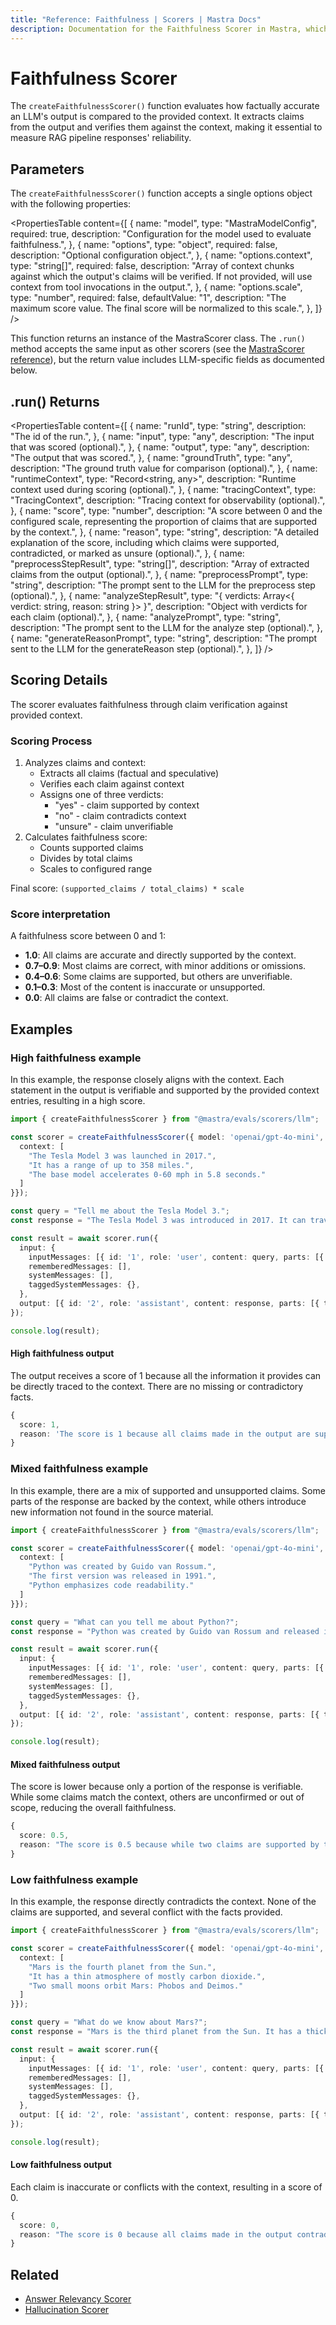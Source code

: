 ```yaml
---
title: "Reference: Faithfulness | Scorers | Mastra Docs"
description: Documentation for the Faithfulness Scorer in Mastra, which evaluates the factual accuracy of LLM outputs compared to the provided context.
---
```


# Faithfulness Scorer

The `createFaithfulnessScorer()` function evaluates how factually accurate an LLM's output is compared to the provided context. It extracts claims from the output and verifies them against the context, making it essential to measure RAG pipeline responses' reliability.

## Parameters

The `createFaithfulnessScorer()` function accepts a single options object with the following properties:

<PropertiesTable
  content={[
    {
      name: "model",
      type: "MastraModelConfig",
      required: true,
      description: "Configuration for the model used to evaluate faithfulness.",
    },
    {
      name: "options",
      type: "object",
      required: false,
      description: "Optional configuration object.",
    },
    {
      name: "options.context",
      type: "string[]",
      required: false,
      description: "Array of context chunks against which the output's claims will be verified. If not provided, will use context from tool invocations in the output.",
    },
    {
      name: "options.scale",
      type: "number",
      required: false,
      defaultValue: "1",
      description: "The maximum score value. The final score will be normalized to this scale.",
    },
  ]}
/>

This function returns an instance of the MastraScorer class. The `.run()` method accepts the same input as other scorers (see the [MastraScorer reference](./mastra-scorer)), but the return value includes LLM-specific fields as documented below.

## .run() Returns

<PropertiesTable
  content={[
    {
      name: "runId",
      type: "string",
      description: "The id of the run.",
    },
    {
      name: "input",
      type: "any",
      description: "The input that was scored (optional).",
    },
    {
      name: "output",
      type: "any",
      description: "The output that was scored.",
    },
    {
      name: "groundTruth",
      type: "any",
      description: "The ground truth value for comparison (optional).",
    },
    {
      name: "runtimeContext",
      type: "Record<string, any>",
      description: "Runtime context used during scoring (optional).",
    },
    {
      name: "tracingContext",
      type: "TracingContext",
      description: "Tracing context for observability (optional).",
    },
    {
      name: "score",
      type: "number",
      description: "A score between 0 and the configured scale, representing the proportion of claims that are supported by the context.",
    },
    {
      name: "reason",
      type: "string",
      description: "A detailed explanation of the score, including which claims were supported, contradicted, or marked as unsure (optional).",
    },
    {
      name: "preprocessStepResult",
      type: "string[]",
      description: "Array of extracted claims from the output (optional).",
    },
    {
      name: "preprocessPrompt",
      type: "string",
      description: "The prompt sent to the LLM for the preprocess step (optional).",
    },
    {
      name: "analyzeStepResult",
      type: "{ verdicts: Array<{ verdict: string, reason: string }> }",
      description: "Object with verdicts for each claim (optional).",
    },
    {
      name: "analyzePrompt",
      type: "string",
      description: "The prompt sent to the LLM for the analyze step (optional).",
    },
    {
      name: "generateReasonPrompt",
      type: "string",
      description: "The prompt sent to the LLM for the generateReason step (optional).",
    },
  ]}
/>

## Scoring Details

The scorer evaluates faithfulness through claim verification against provided context.

### Scoring Process

1. Analyzes claims and context:
   - Extracts all claims (factual and speculative)
   - Verifies each claim against context
   - Assigns one of three verdicts:
     - "yes" - claim supported by context
     - "no" - claim contradicts context
     - "unsure" - claim unverifiable
2. Calculates faithfulness score:
   - Counts supported claims
   - Divides by total claims
   - Scales to configured range

Final score: `(supported_claims / total_claims) * scale`

### Score interpretation

A faithfulness score between 0 and 1:

- **1.0**: All claims are accurate and directly supported by the context.
- **0.7–0.9**: Most claims are correct, with minor additions or omissions.
- **0.4–0.6**: Some claims are supported, but others are unverifiable.
- **0.1–0.3**: Most of the content is inaccurate or unsupported.
- **0.0**: All claims are false or contradict the context.

## Examples

### High faithfulness example

In this example, the response closely aligns with the context. Each statement in the output is verifiable and supported by the provided context entries, resulting in a high score.

```typescript filename="src/example-high-faithfulness.ts" showLineNumbers copy
import { createFaithfulnessScorer } from "@mastra/evals/scorers/llm";

const scorer = createFaithfulnessScorer({ model: 'openai/gpt-4o-mini', options: {
  context: [
    "The Tesla Model 3 was launched in 2017.",
    "It has a range of up to 358 miles.",
    "The base model accelerates 0-60 mph in 5.8 seconds."
  ]
}});

const query = "Tell me about the Tesla Model 3.";
const response = "The Tesla Model 3 was introduced in 2017. It can travel up to 358 miles on a single charge and the base version goes from 0 to 60 mph in 5.8 seconds.";

const result = await scorer.run({
  input: {
    inputMessages: [{ id: '1', role: 'user', content: query, parts: [{ type: 'text', text: query }] }],
    rememberedMessages: [],
    systemMessages: [],
    taggedSystemMessages: {},
  },
  output: [{ id: '2', role: 'assistant', content: response, parts: [{ type: 'text', text: response }] }],
});

console.log(result);
```

#### High faithfulness output

The output receives a score of 1 because all the information it provides can be directly traced to the context. There are no missing or contradictory facts.

```typescript
{
  score: 1,
  reason: 'The score is 1 because all claims made in the output are supported by the provided context.'
}
```

### Mixed faithfulness example

In this example, there are a mix of supported and unsupported claims. Some parts of the response are backed by the context, while others introduce new information not found in the source material.

```typescript filename="src/example-mixed-faithfulness.ts" showLineNumbers copy
import { createFaithfulnessScorer } from "@mastra/evals/scorers/llm";

const scorer = createFaithfulnessScorer({ model: 'openai/gpt-4o-mini', options: {
  context: [
    "Python was created by Guido van Rossum.",
    "The first version was released in 1991.",
    "Python emphasizes code readability."
  ]
}});

const query = "What can you tell me about Python?";
const response = "Python was created by Guido van Rossum and released in 1991. It is the most popular programming language today and is used by millions of developers worldwide.";

const result = await scorer.run({
  input: {
    inputMessages: [{ id: '1', role: 'user', content: query, parts: [{ type: 'text', text: query }] }],
    rememberedMessages: [],
    systemMessages: [],
    taggedSystemMessages: {},
  },
  output: [{ id: '2', role: 'assistant', content: response, parts: [{ type: 'text', text: response }] }],
});

console.log(result);
```

#### Mixed faithfulness output

The score is lower because only a portion of the response is verifiable. While some claims match the context, others are unconfirmed or out of scope, reducing the overall faithfulness.

```typescript
{
  score: 0.5,
  reason: "The score is 0.5 because while two claims are supported by the context (Python was created by Guido van Rossum and Python was released in 1991), the other two claims regarding Python's popularity and usage cannot be verified as they are not mentioned in the context."
}
```

### Low faithfulness example

In this example, the response directly contradicts the context. None of the claims are supported, and several conflict with the facts provided.

```typescript filename="src/example-low-faithfulness.ts" showLineNumbers copy
import { createFaithfulnessScorer } from "@mastra/evals/scorers/llm";

const scorer = createFaithfulnessScorer({ model: 'openai/gpt-4o-mini', options: {
  context: [
    "Mars is the fourth planet from the Sun.",
    "It has a thin atmosphere of mostly carbon dioxide.",
    "Two small moons orbit Mars: Phobos and Deimos."
  ]
}});

const query = "What do we know about Mars?";
const response = "Mars is the third planet from the Sun. It has a thick atmosphere rich in oxygen and nitrogen, and is orbited by three large moons.";

const result = await scorer.run({
  input: {
    inputMessages: [{ id: '1', role: 'user', content: query, parts: [{ type: 'text', text: query }] }],
    rememberedMessages: [],
    systemMessages: [],
    taggedSystemMessages: {},
  },
  output: [{ id: '2', role: 'assistant', content: response, parts: [{ type: 'text', text: response }] }],
});

console.log(result);
```

#### Low faithfulness output

Each claim is inaccurate or conflicts with the context, resulting in a score of 0.

```typescript
{
  score: 0,
  reason: "The score is 0 because all claims made in the output contradict the provided context. The output states that Mars is the third planet from the Sun, while the context clearly states it is the fourth. Additionally, it claims that Mars has a thick atmosphere rich in oxygen and nitrogen, contradicting the context's description of a thin atmosphere mostly composed of carbon dioxide. Finally, the output mentions that Mars is orbited by three large moons, while the context specifies that it has only two small moons, Phobos and Deimos. Therefore, there are no supported claims, leading to a score of 0."
}
```

## Related

- [Answer Relevancy Scorer](./answer-relevancy)
- [Hallucination Scorer](./hallucination)
